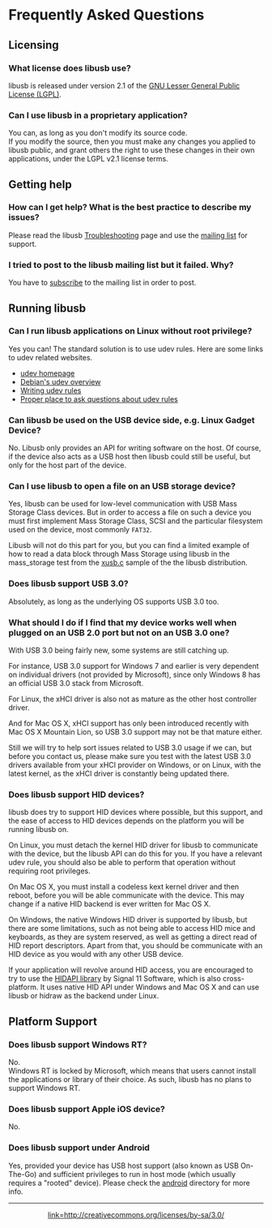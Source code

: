 = Frequently Asked Questions =

== Licensing ==

=== What license does libusb use? ===

libusb is released under version 2.1 of the [http://www.gnu.org/licenses/lgpl-2.1.html GNU Lesser General Public License (LGPL)].

=== Can I use libusb in a proprietary application? ===

You can, as long as you don't modify its source code.<br />
If you modify the source, then you must make any changes you applied to libusb public, and grant others the right to use these changes in their own applications, under the LGPL v2.1 license terms.

== Getting help ==

=== How can I get help? What is the best practice to describe my issues? ===

Please read the libusb [https://github.com/libusb/libusb/wiki/Troubleshooting Troubleshooting] page and use the [https://github.com/libusb/libusb/wiki#wiki-Support mailing list] for support.

=== I tried to post to the libusb mailing list but it failed. Why? ===

You have to [https://lists.sourceforge.net/lists/listinfo/libusb-devel subscribe] to the mailing list in order to post.

== Running libusb ==

=== Can I run libusb applications on Linux without root privilege? ===

Yes you can! The standard solution is to use udev rules. Here are some links to udev related websites.
* [http://www.kernel.org/pub/linux/utils/kernel/hotplug/udev/udev.html udev homepage ]
* [http://wiki.debian.org/udev Debian's udev overview]
* [http://www.reactivated.net/udevrules.php Writing udev rules]
* [http://vger.kernel.org/vger-lists.html#linux-hotplug Proper place to ask questions about udev rules]

=== Can libusb be used on the USB device side, e.g. Linux Gadget Device? ===

No. Libusb only provides an API for writing software on the host. Of course, if the device also acts as a USB host then libusb could still be useful, but only for the host part of the device.

=== Can I use libusb to open a file on an USB storage device? ===

Yes, libusb can be used for low-level communication with USB Mass Storage Class devices. But in order to access a file on such a device you must first implement Mass Storage Class, SCSI and the particular filesystem used on the device, most commonly <code>FAT32</code>. 

Libusb will not do this part for you, but you can find a limited example of how to read a data block through Mass Storage using libusb in the mass_storage test from the [https://github.com/libusb/libusb/blob/master/examples/xusb.c ​xusb.c] sample of the the ​libusb distribution.

=== Does libusb support USB 3.0? ===

Absolutely, as long as the underlying OS supports USB 3.0 too. 

=== What should I do if I find that my device works well when plugged on an USB 2.0 port but not on an USB 3.0 one? ===

With USB 3.0 being fairly new, some systems are still catching up.

For instance, USB 3.0 support for Windows 7 and earlier is very dependent on individual drivers (not provided by Microsoft), since only Windows 8 has an official USB 3.0 stack from Microsoft.

For Linux, the xHCI driver is also not as mature as the other host controller driver.

And for Mac OS X, xHCI support has only been introduced recently with Mac OS X Mountain Lion, so USB 3.0 support may not be that mature either.

Still we will try to help sort issues related to USB 3.0 usage if we can, but before you contact us, please make sure you test with the latest USB 3.0 drivers available from your xHCI provider on Windows, or on Linux, with the latest kernel, as the xHCI driver is constantly being updated there.

=== Does libusb support HID devices? ===

libusb does try to support HID devices where possible, but this support, and the ease of access to HID devices depends on the platform you will be running libusb on. 

On Linux, you must detach the kernel HID driver for libusb to communicate with the device, but the libusb API can do this for you. If you have a relevant udev rule, you should also be able to perform that operation without requiring root privileges. 

On Mac OS X, you must install a codeless kext kernel driver and then reboot, before you will be able communicate with the device. This may change if a native HID backend is ever written for Mac OS X.

On Windows, the native Windows HID driver is supported by libusb, but there are some limitations, such as not being able to access HID mice and keyboards, as they are system reserved, as well as getting a direct read of HID report descriptors. Apart from that, you should be communicate with an HID device as you would with any other USB device.

If your application will revolve around HID access, you are encouraged to try to use the ​[http://www.signal11.us/oss/hidapi/ HIDAPI library] by Signal 11 Software, which is also cross-platform. It uses native HID API under Windows and Mac OS X and can use libusb or hidraw as the backend under Linux.

== Platform Support ==

=== Does libusb support Windows RT? ===

No.<br/>
Windows RT is locked by Microsoft, which means that users cannot install the applications or library of their choice. As such, libusb has no plans to support Windows RT.

=== Does libusb support Apple iOS device? ===

No.

=== Does libusb support under Android ===

Yes, provided your device has USB host support (also known as USB On-The-Go) and sufficient privileges to run in host mode (which usually requires a "rooted" device).
Please check the [https://github.com/libusb/libusb/tree/master/android android] directory for more info.

----
<center>[[CC_BY-SA.png|link=http://creativecommons.org/licenses/by-sa/3.0/]]</center>